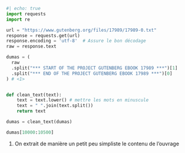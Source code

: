 ```python
#| echo: true
import requests
import re

url = "https://www.gutenberg.org/files/17989/17989-0.txt"
response = requests.get(url)
response.encoding = 'utf-8'  # Assure le bon décodage
raw = response.text

dumas = (
  raw
  .split("*** START OF THE PROJECT GUTENBERG EBOOK 17989 ***")[1]
  .split("*** END OF THE PROJECT GUTENBERG EBOOK 17989 ***")[0]
) # <1>


def clean_text(text):
    text = text.lower() # mettre les mots en minuscule
    text = " ".join(text.split())
    return text

dumas = clean_text(dumas)

dumas[10000:10500]
```
1. On extrait de manière un petit peu simpliste le contenu de l'ouvrage
